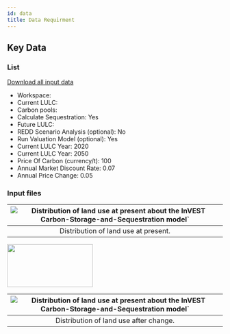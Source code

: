 ```yaml
---
id: data
title: Data Requirment
---
```


## Key Data

### List
[Download all input data](https://github.com/XiaogangHe/InVEST-Cities-in-Nature/raw/main/website/static/download-data/Carbon%20storage%20and%20sequestration.zip)
- Workspace:
- Current LULC:
- Carbon pools:
- Calculate Sequestration: Yes
- Future LULC:
- REDD Scenario Analysis (optional): No
- Run Valuation Model (optional): Yes
- Current LULC Year: 2020
- Current LULC Year: 2050
- Price Of Carbon (currency/t): 100
- Annual Market Discount Rate: 0.07
- Annual Price Change: 0.05

### Input files
|![Distribution of land use at present about the InVEST Carbon-Storage-and-Sequestration model`](../../static/img/css-input-before-land-use-change.png)|
|:--:|
| Distribution of land use at present. |
<img src=https://github.com/XiaogangHe/InVEST-Cities-in-Nature/tree/main/website/static/img/css-input-before-land-use-change.png width=200 height=100 />

|![Distribution of land use at present about the InVEST Carbon-Storage-and-Sequestration model`](../../static/img/css-input-after-land-use-change.png)|
|:--:|
| Distribution of land use after change. |
